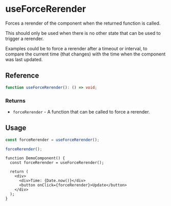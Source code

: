 
<Meta title="hooks/lifecycle/useForceRerender" />

# useForceRerender

Forces a rerender of the component when the returned function is called.

This should only be used when there is no other state that can be used to trigger a rerender.

Examples could be to force a rerender after a timeout or interval, to compare the current time
(that changes) with the time when the component was last updated.

## Reference

```ts
function useForceRerender(): () => void;
```

### Returns

* `forceRerender` - A function that can be called to force a rerender.

## Usage

```ts
const forceRerender = useForceRerender();

forceRerender();
```

```tsx
function DemoComponent() {
  const forceRerender = useForceRerender();

  return (
    <div>
      <div>Time: {Date.now()}</div>
      <button onClick={forceRerender}>Update</button>
    </div>
  );
}
```

